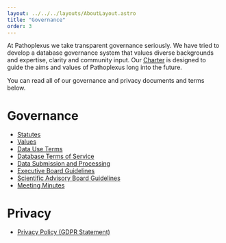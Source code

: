 ```yaml
---
layout: ../../../layouts/AboutLayout.astro
title: "Governance"
order: 3
---
```


At Pathoplexus we take transparent governance seriously. 
We have tried to develop a database governance system that values diverse backgrounds and expertise, clarity and community input.
Our [Charter](/about/governance/values) is designed to guide the aims and values of Pathoplexus long into the future.

You can read all of our governance and privacy documents and terms below.


# Governance

- [Statutes](/about/governance/pathoplexus_statutes)
- [Values](/about/governance/values)
- [Data Use Terms](/about/terms-of-use/data-use-terms)
- [Database Terms of Service](/about/terms-of-use/terms_of_service)
- [Data Submission and Processing](/about/governance/data_submission)
- [Executive Board Guidelines](/about/governance/exec_board_guidelines)
- [Scientific Advisory Board Guidelines](/about/governance/sa_board_guidelines)
- [Meeting Minutes](/about/governance/minutes)


# Privacy

- [Privacy Policy (GDPR Statement)](/about/terms-of-use/privacy_policy)

